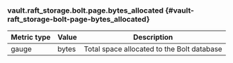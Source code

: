 ### vault.raft_storage.bolt.page.bytes_allocated {#vault-raft_storage-bolt-page-bytes_allocated}

Metric type | Value | Description
----------- | ----- | -----------
gauge       | bytes | Total space allocated to the Bolt database
